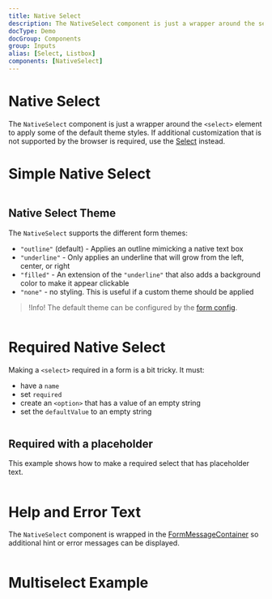 ```yaml
---
title: Native Select
description: The NativeSelect component is just a wrapper around the select element to apply some of the default theme styles. If additional customization that is not supported by the browser is required, use the Select instead.
docType: Demo
docGroup: Components
group: Inputs
alias: [Select, Listbox]
components: [NativeSelect]
---
```


# Native Select

The `NativeSelect` component is just a wrapper around the `<select>` element to
apply some of the default theme styles. If additional customization that is not
supported by the browser is required, use the [Select](/components/select)
instead.

# Simple Native Select

```demo source="./SimpleNativeSelect.tsx"

```

## Native Select Theme

The `NativeSelect` supports the different form themes:

- `"outline"` (default) - Applies an outline mimicking a native text box
- `"underline"` - Only applies an underline that will grow from the left,
  center, or right
- `"filled"` - An extension of the `"underline"` that also adds a background
  color to make it appear clickable
- `"none"` - no styling. This is useful if a custom theme should be applied

> !Info! The default theme can be configured by the [form config](/customization/form-config).

```demo source="./NativeSelectTheme.tsx"

```

# Required Native Select

Making a `<select>` required in a form is a bit tricky. It must:

- have a `name`
- set `required`
- create an `<option>` that has a value of an empty string
- set the `defaultValue` to an empty string

```demo source="./RequiredNativeSelect.tsx"

```

## Required with a placeholder

This example shows how to make a required select that has placeholder text.

```demo source="./RequiredWithAPlaceholder.tsx"

```

# Help and Error Text

The `NativeSelect` component is wrapped in the
[FormMessageContainer](/components/form-message#form-message-container) so additional
hint or error messages can be displayed.

```demo source="./HelpAndErrorText.tsx"

```

# Multiselect Example

```demo source="./MultiselectExample.tsx"

```
